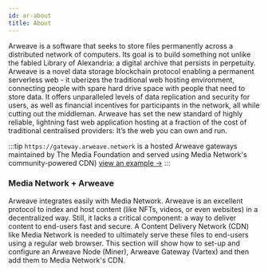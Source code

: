 ```yaml
---
id: ar-about
title: About
---
```

Arweave is a software that seeks to store files permanently across a distributed network of computers. Its goal is to build something not unlike the fabled Library of Alexandria: a digital archive that persists in perpetuity. 
Arweave is a novel data storage blockchain protocol enabling a permanent serverless web - it uberizes the traditional web hosting environment, connecting people with spare hard drive space with people that need to store data.
It offers unparalleled levels of data replication and security for users, as well as financial incentives for participants in the network, all while cutting out the middleman. Arweave has set the new standard of highly reliable, lightning fast web application hosting at a fraction of the cost of traditional centralised providers: It’s the web you can own and run.


:::tip
`https://gateway.arweave.network` is a hosted Arweave gateways maintained by The Media Foundation and served using Media Network's community-powered CDN) [view an example →](https://gateway.arweave.network/m4up8Ekc3fmNYr6zoxLB846C9DnuuRW4sE7hHsGnclk)
:::


### Media Network + Arweave

Arweave integrates easily with Media Network. Arweave is an excellent protocol to index and host content (like NFTs, videos, or even websites) in a decentralized way. Still, it lacks a critical component: a way to deliver content to end-users fast and secure. A Content Delivery Network (CDN) like Media Network is needed to ultimately serve these files to end-users using a regular web browser. 
This section will show how to set-up and configure an Arweave Node (Miner), Arweave Gateway (Vartex) and then add them to Media Network's CDN.
